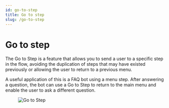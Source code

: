 ```yaml
---
id: go-to-step
title: Go to step
slug: /go-to-step
---
```


# Go to step

The Go to Step is a feature that allows you to send a user to a specific step in the flow, avoiding the duplication of steps that may have existed previously or allowing the user to return to a previous menu.

A useful application of this is a FAQ bot using a menu step. After answering a question, the bot can use a Go to Step to return to the main menu and enable the user to ask a different question.

<figure>
  <img
    src='https://hilos-media.s3.us-east-2.amazonaws.com/documentation/userdocs/using-hilos/reference/flows/go-to/go-to.png'
    alt='Go to Step'
  />
</figure>
